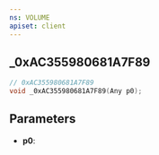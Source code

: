 ```yaml
---
ns: VOLUME
apiset: client
---
```

## _0xAC355980681A7F89

```c
// 0xAC355980681A7F89
void _0xAC355980681A7F89(Any p0);
```


## Parameters
* **p0**: